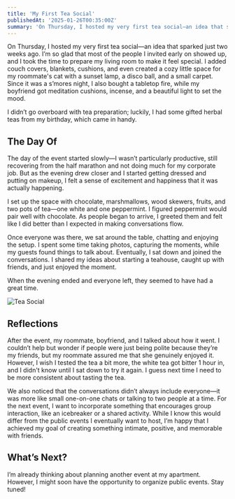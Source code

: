 ```yaml
---
title: 'My First Tea Social'
publishedAt: '2025-01-26T00:35:00Z'
summary: 'On Thursday, I hosted my very first tea social—an idea that sparked just two weeks ago. I’m so glad that most of the people I invited early on showed up, and I took the time to prepare my living room to make it feel special. I added couch covers, blankets, cushions, and even created a cozy little space for my roommate's cat with a sunset lamp, a disco ball, and a small carpet. Since it was a s’mores night, I also bought a tabletop fire, while my boyfriend got meditation cushions, incense, and a beautiful light to set the mood.'
---
```


On Thursday, I hosted my very first tea social—an idea that sparked just two weeks ago. I’m so glad that most of the people I invited early on showed up, and I took the time to prepare my living room to make it feel special. I added couch covers, blankets, cushions, and even created a cozy little space for my roommate's cat with a sunset lamp, a disco ball, and a small carpet. Since it was a s’mores night, I also bought a tabletop fire, while my boyfriend got meditation cushions, incense, and a beautiful light to set the mood.

I didn’t go overboard with tea preparation; luckily, I had some gifted herbal teas from my birthday, which came in handy.

## The Day Of

The day of the event started slowly—I wasn’t particularly productive, still recovering from the half marathon and not doing much for my corporate job. But as the evening drew closer and I started getting dressed and putting on makeup, I felt a sense of excitement and happiness that it was actually happening.

I set up the space with chocolate, marshmallows, wood skewers, fruits, and two pots of tea—one white and one peppermint. I figured peppermint would pair well with chocolate. As people began to arrive, I greeted them and felt like I did better than I expected in making conversations flow.

Once everyone was there, we sat around the table, chatting and enjoying the setup. I spent some time taking photos, capturing the moments, while my guests found things to talk about. Eventually, I sat down and joined the conversations. I shared my ideas about starting a teahouse, caught up with friends, and just enjoyed the moment.

When the evening ended and everyone left, they seemed to have had a great time.

![Tea Social](/images/teasocial.jpg)

## Reflections

After the event, my roommate, boyfriend, and I talked about how it went. I couldn’t help but wonder if people were just being polite because they’re my friends, but my roommate assured me that she genuinely enjoyed it. However, I wish I tested the tea a bit more, the white tea got bitter 1 hour in, and I didn't know until I sat down to try it again. I guess next time I need to be more consistent about tasting the tea.

We also noticed that the conversations didn’t always include everyone—it was more like small one-on-one chats or talking to two people at a time. For the next event, I want to incorporate something that encourages group interaction, like an icebreaker or a shared activity. While I know this would differ from the public events I eventually want to host, I’m happy that I achieved my goal of creating something intimate, positive, and memorable with friends.

## What’s Next?

I’m already thinking about planning another event at my apartment. However, I might soon have the opportunity to organize public events. Stay tuned!

